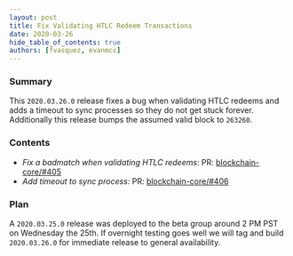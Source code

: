 ```yaml
---
layout: post
title: Fix Validating HTLC Redeem Transactions
date: 2020-03-26
hide_table_of_contents: true
authors: [fvasquez, evanmcc]
---
```


### Summary

This `2020.03.26.0` release fixes a bug when validating HTLC redeems and adds a timeout to sync
processes so they do not get stuck forever. Additionally this release bumps the assumed valid block
to `263260`.

<!--truncate-->

### Contents

- _Fix a badmatch when validating HTLC redeems_: PR:
  [blockchain-core/#405](https://github.com/helium/blockchain-core/pull/405)
- _Add timeout to sync process_: PR:
  [blockchain-core/#406](https://github.com/helium/blockchain-core/pull/406)

### Plan

A `2020.03.25.0` release was deployed to the beta group around 2 PM PST on Wednesday the 25th. If
overnight testing goes well we will tag and build `2020.03.26.0` for immediate release to general
availability.
